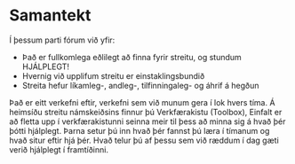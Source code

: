 
# Samantekt

<FullWidthImage image="/images/unit/conclusion.jpg" />

Í þessum parti fórum við yfir:

- Það er fullkomlega eðlilegt að finna fyrir streitu, og stundum HJÁLPLEGT!
- Hvernig við upplifum streitu er einstaklingsbundið
- Streita hefur líkamleg-, andleg-, tilfinningaleg- og áhrif á hegðun

Það er eitt verkefni eftir, verkefni sem við munum gera í lok hvers tíma. Á heimsíðu streitu námskeiðsins finnur þú Verkfærakistu (Toolbox), Einfalt er að fletta upp í verkfærakistunni seinna meir til þess að minna sig á hvað þér þótti hjálplegt. Þarna setur þú inn hvað þér fannst þú læra í tímanum og hvað situr eftir hjá þér. Hvað telur þú af þessu sem við ræddum í dag gæti verið hjálplegt í framtíðinni.
